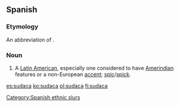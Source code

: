 ==Spanish==

===Etymology===
An abbreviation of {{m|es|sudamericano|'''suda'''meri'''ca'''no|South America}}.

===Noun===
{{es-noun|mf}}

# {{label|es|Spain|offensive|derogatory|vulgar|slang}} A [[Latin American]], especially one considered to have [[Amerindian]] features or a non-European [[accent]]; [[spic]]/[[spick]].

[[Category:Spanish ethnic slurs]]

[[es:sudaca]]
[[ko:sudaca]]
[[pl:sudaca]]
[[fi:sudaca]]